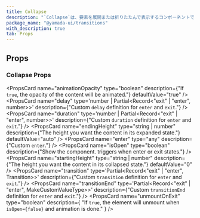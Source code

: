 ```yaml
---
title: Collapse
description: "`Collapse`は、要素を展開または折りたたんで表示するコンポーネントです。"
package_name: "@yamada-ui/transitions"
with_description: true
tab: Props
---
```


## Props

### Collapse Props

<PropsCard
  name="animationOpacity"
  type="boolean"
  description={"If `true`, the opacity of the content will be animated."}
  defaultValue="true"
/>
<PropsCard
  name="delay"
  type='number | Partial<Record<"exit" | "enter", number>>'
  description={"Custom `delay` definition for `enter` and `exit`."}
/>
<PropsCard
  name="duration"
  type='number | Partial<Record<"exit" | "enter", number>>'
  description={"Custom `duration` definition for `enter` and `exit`."}
/>
<PropsCard
  name="endingHeight"
  type="string | number"
  description={"The height you want the content in its expanded state."}
  defaultValue="auto"
/>
<PropsCard name="enter" type="any" description={"Custom `enter`."} />
<PropsCard
  name="isOpen"
  type="boolean"
  description={"Show the component. triggers when enter or exit states."}
/>
<PropsCard
  name="startingHeight"
  type="string | number"
  description={"The height you want the content in its collapsed state."}
  defaultValue="0"
/>
<PropsCard
  name="transition"
  type='Partial<Record<"exit" | "enter", Transition>>'
  description={"Custom `transition` definition for `enter` and `exit`."}
/>
<PropsCard
  name="transitionEnd"
  type='Partial<Record<"exit" | "enter", MakeCustomValueType<TargetProperties>>>'
  description={"Custom `transitionEnd` definition for `enter` and `exit`."}
/>
<PropsCard
  name="unmountOnExit"
  type="boolean"
  description={
    "If `true`, the element will unmount when `isOpen={false}` and animation is done."
  }
/>
